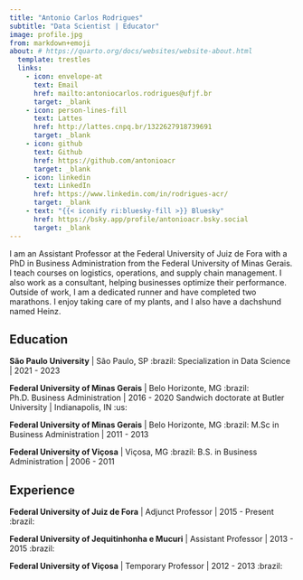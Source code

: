 ```yaml
---
title: "Antonio Carlos Rodrigues"
subtitle: "Data Scientist | Educator"
image: profile.jpg
from: markdown+emoji
about: # https://quarto.org/docs/websites/website-about.html
  template: trestles
  links:
    - icon: envelope-at
      text: Email
      href: mailto:antoniocarlos.rodrigues@ufjf.br
      target: _blank
    - icon: person-lines-fill
      text: Lattes
      href: http://lattes.cnpq.br/1322627918739691
      target: _blank
    - icon: github
      text: Github
      href: https://github.com/antonioacr
      target: _blank
    - icon: linkedin
      text: LinkedIn
      href: https://www.linkedin.com/in/rodrigues-acr/
      target: _blank
    - text: "{{< iconify ri:bluesky-fill >}} Bluesky"
      href: https://bsky.app/profile/antonioacr.bsky.social
      target: _blank
---
```


I am an Assistant Professor at the Federal University of Juiz de Fora with a PhD in Business Administration from the Federal University of Minas Gerais. I teach courses on logistics, operations, and supply chain management. I also work as a consultant, helping businesses optimize their performance.  Outside of work, I am a dedicated runner and have completed two marathons. I enjoy taking care of my plants, and I also have a dachshund named Heinz.

## Education

**São Paulo University** \| São Paulo, SP :brazil: Specialization in Data Science \| 2021 - 2023

**Federal University of Minas Gerais** \| Belo Horizonte, MG :brazil: Ph.D. Business Administration \| 2016 - 2020 Sandwich doctorate at Butler University \| Indianapolis, IN :us:

**Federal University of Minas Gerais** \| Belo Horizonte, MG :brazil: M.Sc in Business Administration \| 2011 - 2013

**Federal University of Viçosa** \| Viçosa, MG :brazil: B.S. in Business Administration \| 2006 - 2011

## Experience

**Federal University of Juiz de Fora** \| Adjunct Professor \| 2015 - Present :brazil:

**Federal University of Jequitinhonha e Mucuri** \| Assistant Professor \| 2013 - 2015 :brazil:

**Federal University of Viçosa** \| Temporary Professor \| 2012 - 2013 :brazil: